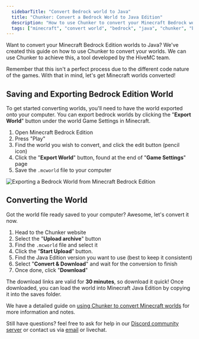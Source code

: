 ```yaml
---
  sidebarTitle: "Convert Bedrock world to Java"
  title: "Chunker: Convert a Bedrock World to Java Edition"
  description: "How to use Chunker to convert your Minecraft Bedrock world to Java Edition"
  tags: ["minecraft", "convert world", "bedrock", "java", "chunker", "bedrock to java", "world converter"]
---
```


Want to convert your Minecraft Bedrock Edition worlds to Java?
We've created this guide on how to use Chunker to convert your worlds.
We can use Chunker to achieve this, a tool developed by the HiveMC team.

Remember that this isn't a perfect process due to the different code nature of the games.
With that in mind, let's get Minecraft worlds converted!

## Saving and Exporting Bedrock Edition World
To get started converting worlds, you'll need to have the world exported onto your computer.
You can export bedrock worlds by clicking the "**Export World**" button under the world Game Settings in Minecraft.

1. Open Minecraft Bedrock Edition
2. Press "Play"
3. Find the world you wish to convert, and click the edit button (pencil icon)
4. Click the "**Export World**" button, found at the end of "**Game Settings**" page
5. Save the `.mcworld` file to your computer 

<Frame>
  <img src="https://i.imgur.com/hpeikxd.jpeg" alt="Exporting a Bedrock World from Minecraft Bedrock Edition"/>
</Frame>

## Converting the World
Got the world file ready saved to your computer? Awesome, let's convert it now.

1. Head to the Chunker website
2. Select the "**Upload archive**" button
3. Find the `.mcworld` file and select it
4. Click the ”**Start Upload**” button.
5. Find the Java Edition version you want to use (best to keep it consistent) 
6. Select "**Convert & Download**" and wait for the conversion to finish
7. Once done, click "**Download**"

The download links are valid for **30 minutes**, so download it quick!
Once downloaded, you can load the world into Minecraft Java Edition by copying it into the saves folder. 

We have a detailed guide on [using Chunker to convert Minecraft worlds](./convert-world) for more information and notes.

Still have questions? feel free to ask for help in our [Discord community server](https://discord.gg/compute) or contact us via [email](mailto:support@octant.sh) or livechat.